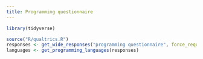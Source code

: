 ```yaml
---
title: Programming questionnaire
---
```

```r
library(tidyverse)

source("R/qualtrics.R")
responses <- get_wide_responses("programming questionnaire", force_request = TRUE)
languages <- get_programming_languages(responses)
```